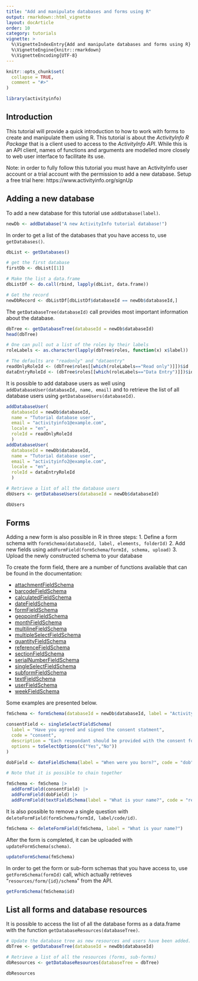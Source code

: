 ```yaml
---
title: "Add and manipulate databases and forms using R"
output: rmarkdown::html_vignette
layout: docArticle
order: 10
category: tutorials
vignette: >
  %\VignetteIndexEntry{Add and manipulate databases and forms using R}
  %\VignetteEngine{knitr::rmarkdown}
  %\VignetteEncoding{UTF-8}
---
```


```r
knitr::opts_chunk$set(
  collapse = TRUE,
  comment = "#>"
)
```

```r
library(activityinfo)
```

## Introduction

This tutorial will provide a quick introduction to how to work with forms to create and manipulate them using R. This tutorial is about the *ActivityInfo R Package* that is a client used to access to the *ActivityInfo API*. While this is an API client, names of functions and arguments are modelled more closely to web user interface to facilitate its use.

Note: in order to fully follow this tutorial you must have an ActivityInfo user account or a trial account with the permission to add a new database. Setup a free trial here: https://www.activityinfo.org/signUp

## Adding a new database

To add a new database for this tutorial use `addDatabase(label)`.

```r

newDb <- addDatabase("A new ActivityInfo tutorial database!")

```

In order to get a list of the databases that you have access to, use `getDatabases()`.

```r

dbList <- getDatabases()

# get the first database
firstDb <- dbList[[1]]

# Make the list a data.frame
dbListDf <- do.call(rbind, lapply(dbList, data.frame))

# Get the record 
newDbRecord <- dbListDf[dbListDf$databaseId == newDb$databaseId,]

```

The `getDatabaseTree(databaseId)` call provides most important information about the database.

```r
dbTree <- getDatabaseTree(databaseId = newDb$databaseId)
head(dbTree)

# One can pull out a list of the roles by their labels
roleLabels <- as.character(lapply(dbTree$roles, function(x) x$label))

# The defaults are "readonly" and "dataentry"
readOnlyRoleId <- (dbTree$roles[[which(roleLabels=="Read only")]])$id
dataEntryRoleId <- (dbTree$roles[[which(roleLabels=="Data Entry")]])$id

```

It is possible to add database users as well using `addDatabaseUser(databaseId, name, email)` and to retrieve the list of all database users using `getDatabaseUsers(databaseId)`.

```r

addDatabaseUser(
  databaseId = newDb$databaseId, 
  name = "Tutorial database user", 
  email = "activityinfo1@example.com", 
  locale = "en", 
  roleId = readOnlyRoleId
  )
addDatabaseUser(
  databaseId = newDb$databaseId, 
  name = "Tutorial database user",
  email = "activityinfo2@example.com", 
  locale = "en", 
  roleId = dataEntryRoleId
  )

# Retrieve a list of all the database users
dbUsers <- getDatabaseUsers(databaseId = newDb$databaseId)

dbUsers

```

## Forms

Adding a new form is also possible in R in three steps:
1. Define a form schema with `formSchema(databaseId, label, elements, folderId)`
2. Add new fields using `addFormField(formSchema/formId, schema, upload)`
3. Upload the newly constructed schema to your database

To create the form field, there are a number of functions available that can be found in the documentation:

- [attachmentFieldSchema](https://www.activityinfo.org/support/docs/R/reference/attachmentFieldSchema.html)
- [barcodeFieldSchema](https://www.activityinfo.org/support/docs/R/reference/barcodeFieldSchema.html)
- [calculatedFieldSchema](https://www.activityinfo.org/support/docs/R/reference/calculatedFieldSchema.html)
- [dateFieldSchema](https://www.activityinfo.org/support/docs/R/reference/dateFieldSchema.html)
- [formFieldSchema](https://www.activityinfo.org/support/docs/R/reference/formFieldSchema.html)
- [geopointFieldSchema](https://www.activityinfo.org/support/docs/R/reference/geopointFieldSchema.html)
- [monthFieldSchema](https://www.activityinfo.org/support/docs/R/reference/monthFieldSchema.html)
- [multilineFieldSchema](https://www.activityinfo.org/support/docs/R/reference/multilineFieldSchema.html)
- [multipleSelectFieldSchema](https://www.activityinfo.org/support/docs/R/reference/multipleSelectFieldSchema.html)
- [quantityFieldSchema](https://www.activityinfo.org/support/docs/R/reference/quantityFieldSchema.html)
- [referenceFieldSchema](https://www.activityinfo.org/support/docs/R/reference/referenceFieldSchema.html)
- [sectionFieldSchema](https://www.activityinfo.org/support/docs/R/reference/sectionFieldSchema.html)
- [serialNumberFieldSchema](https://www.activityinfo.org/support/docs/R/reference/serialNumberFieldSchema.html)
- [singleSelectFieldSchema](https://www.activityinfo.org/support/docs/R/reference/singleSelectFieldSchema.html)
- [subformFieldSchema](https://www.activityinfo.org/support/docs/R/reference/subformFieldSchema.html)
- [textFieldSchema](https://www.activityinfo.org/support/docs/R/reference/textFieldSchema.html)
- [userFieldSchema](https://www.activityinfo.org/support/docs/R/reference/userFieldSchema.html)
- [weekFieldSchema](https://www.activityinfo.org/support/docs/R/reference/weekFieldSchema.html)

Some examples are presented below.

```r
fmSchema <- formSchema(databaseId = newDb$databaseId, label = "ActivityInfo form generated from R")

consentField <- singleSelectFieldSchema(
  label = "Have you agreed and signed the consent statment", 
  code = "consent", 
  description = "Each respondant should be provided with the consent form.",
  options = toSelectOptions(c("Yes","No"))
)

dobField <- dateFieldSchema(label = "When were you born?", code = "dob")

# Note that it is possible to chain together

fmSchema <- fmSchema |>
  addFormField(consentField) |>
  addFormField(dobField) |>
  addFormField(textFieldSchema(label = "What is your name?", code = "respondant"))


```

It is also possible to remove a single question with `deleteFormField(formSchema/formId, label/code/id)`.

```r

fmSchema <- deleteFormField(fmSchema, label = "What is your name?")

```

After the form is completed, it can be uploaded with `updateFormSchema(schema)`.

```r

updateFormSchema(fmSchema)

```
In order to get the form or sub-form schemas that you have access to, use `getFormSchema(formId)` call, which actually retrieves "`resources/form/{id}/schema`" from the API.

```r

getFormSchema(fmSchema$id)

```

## List all forms and database resources

It is possible to access the list of all the database forms as a data.frame with the function `getDatabaseResources(databaseTree)`.

```r

# Update the database tree as new resources and users have been added.
dbTree <- getDatabaseTree(databaseId = newDb$databaseId)

# Retrieve a list of all the resources (forms, sub-forms)
dbResources <- getDatabaseResources(databaseTree = dbTree)

dbResources

```

